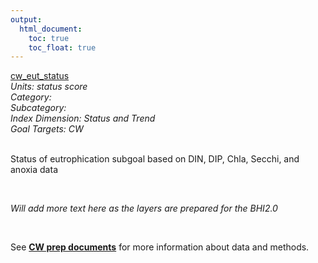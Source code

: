```yaml
---
output:
  html_document:
    toc: true
    toc_float: true
---
```


[cw_eut_status](https://github.com/OHI-Science/bhi/blob/master/baltic/layers/cw_eut_status_score_bhi2015.csv)\
*Units: status score*\
*Category:*\
*Subcategory:*\
*Index Dimension: Status and Trend*\
*Goal Targets: CW*\
<br>

Status of eutrophication subgoal based on DIN, DIP, Chla, Secchi, and anoxia data

<br>

*Will add more text here as the layers are prepared for the BHI2.0*

<br>

See [**CW prep documents**](https://github.com/OHI-Science/bhi-1.0-archive/blob/draft/baltic2015/prep/CW/cw_prep.md) for more information about data and methods.

<br>

